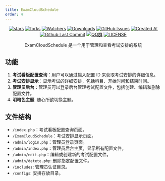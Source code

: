 ```yaml
---
title: ExamCloudSchedule
order: 4
---
```


<div align="center">

[![stars](https://img.shields.io/github/stars/ExamAware/ExamCloudSchedule?label=Stars)](https://github.com/ExamAware/ExamCloudSchedule/stargazers) [![forks](https://img.shields.io/github/forks/ExamAware/ExamCloudSchedule?label=Forks)](https://github.com/ExamAware/ExamCloudSchedule/forks) [![Watchers](https://img.shields.io/github/watchers/ExamAware/ExamCloudSchedule?style=social)](https://github.com/ExamAware/ExamCloudSchedule/watchers) [![Downloads](https://img.shields.io/github/downloads/ExamAware/ExamCloudSchedule/total?style=social&label=Downloads&logo=github)](https://github.com/ExamAware/ExamCloudSchedule/releases) [![GitHub Issues](https://img.shields.io/github/issues-search/ExamAware/ExamCloudSchedule?query=is%3Aopen&style=flat&logo=github&label=Issues&color=%233fb950)](https://github.com/ExamAware/ExamCloudSchedule/issues) [![Created At](https://img.shields.io/github/created-at/ExamAware/ExamCloudSchedule)](https://github.com/ExamAware/ExamCloudSchedule) [![Github Last Commit](https://img.shields.io/github/last-commit/ExamAware/ExamCloudSchedule)](https://github.com/ExamAware/ExamCloudSchedule/commits/main) [![QQ群](https://img.shields.io/badge/-QQ%E7%BE%A4%EF%BD%9C901670561-blue?style=flat&logo=QQ&logoColor=white)](https://qm.qq.com/q/zDiEipHsaI) [![LICENSE](https://img.shields.io/badge/License-MIT-red.svg "LICENSE")](https://github.com/ExamAware/ExamCloudSchedule/blob/main/LICENSE)

ExamCloudSchedule 是一个用于管理和查看考试安排的系统

</div>

## 功能
1. **考试看板配置查询**：用户可以通过输入配置 ID 来获取考试安排的详细信息。
2. **考试安排显示**：显示考试的详细安排，包括科目、开始时间和结束时间。
3. **管理员后台**：管理员可以登录后台管理考试配置文件，包括创建、编辑和删除配置文件。
4. **明暗色主题**: 随心所欲切换主题。

## 文件结构
- `/index.php`：考试看板配置查询页面。
- `/ExamCloudSchedule`：考试安排显示页面。
- `/admin/login.php`：管理员登录页面。
- `/admin/index.php`：管理员后台主页，显示所有配置文件。
- `/admin/edit.php`：编辑或创建新的考试配置文件。
- `/admin/detete.php`: 删除指定配置文件。
- `/includes`: 管理员认证目录。
- `/configs`: 安排存放目录。